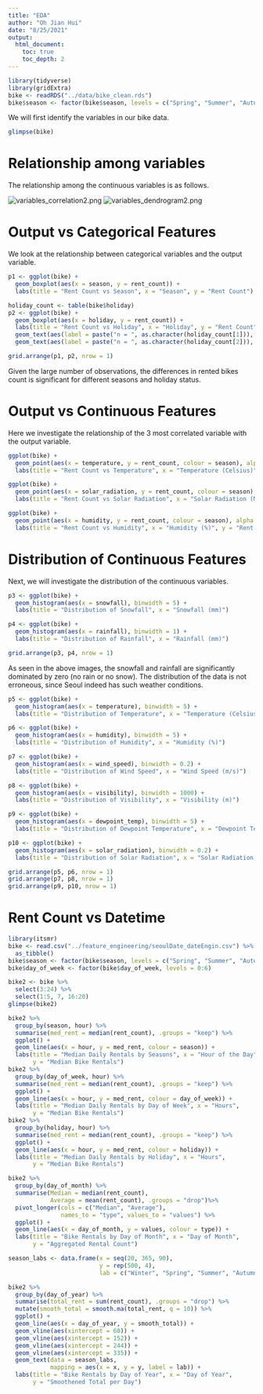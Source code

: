 ```yaml
---
title: "EDA"
author: "Oh Jian Hui"
date: "8/25/2021"
output:
  html_document:
    toc: true
    toc_depth: 2
---
```


```r
library(tidyverse)
library(gridExtra)
bike <- readRDS("../data/bike_clean.rds")
bike$season <- factor(bike$season, levels = c("Spring", "Summer", "Autumn", "Winter"))
```

We will first identify the variables in our bike data.

```r
glimpse(bike)
```

# Relationship among variables

The relationship among the continuous variables is as follows.

![variables_correlation2.png](./sources/variables_correlation2.png)
![variables_dendrogram2.png](./sources/variables_dendrogram2.png)


# Output vs Categorical Features
We look at the relationship between categorical variables and the output variable.

```r
p1 <- ggplot(bike) +
  geom_boxplot(aes(x = season, y = rent_count)) +
  labs(title = "Rent Count vs Season", x = "Season", y = "Rent Count")

holiday_count <- table(bike$holiday)
p2 <- ggplot(bike) +
  geom_boxplot(aes(x = holiday, y = rent_count)) +
  labs(title = "Rent Count vs Holiday", x = "Holiday", y = "Rent Count") +
  geom_text(aes(label = paste("n = ", as.character(holiday_count[1])), x = 1.3, y = 1000)) +
  geom_text(aes(label = paste("n = ", as.character(holiday_count[2])), x = 2.3, y = 1200))

grid.arrange(p1, p2, nrow = 1)
```

Given the large number of observations, the differences in rented bikes count is significant for different seasons and holiday status.


# Output vs Continuous Features

Here we investigate the relationship of the 3 most correlated variable with the output variable.

```r
ggplot(bike) +
  geom_point(aes(x = temperature, y = rent_count, colour = season), alpha = 0.5) +
  labs(title = "Rent Count vs Temperature", x = "Temperature (Celsius)", y = "Rent Count")

ggplot(bike) +
  geom_point(aes(x = solar_radiation, y = rent_count, colour = season), alpha = 0.5) +
  labs(title = "Rent Count vs Solar Radiation", x = "Solar Radiation (MJ/m^2)", y = "Rent Count")

ggplot(bike) +
  geom_point(aes(x = humidity, y = rent_count, colour = season), alpha = 0.5) +
  labs(title = "Rent Count vs Humidity", x = "Humidity (%)", y = "Rent Count")
```

# Distribution of Continuous Features

Next, we will investigate the distribution of the continuous variables.


```r
p3 <- ggplot(bike) +
  geom_histogram(aes(x = snowfall), binwidth = 5) +
  labs(title = "Distribution of Snowfall", x = "Snowfall (mm)")

p4 <- ggplot(bike) +
  geom_histogram(aes(x = rainfall), binwidth = 1) +
  labs(title = "Distribution of Rainfall", x = "Rainfall (mm)")

grid.arrange(p3, p4, nrow = 1)
```

As seen in the above images, the snowfall and rainfall are significantly dominated by zero (no rain or no snow). The distribution of the data is not erroneous, since Seoul indeed has such weather conditions.

```r
p5 <- ggplot(bike) +
  geom_histogram(aes(x = temperature), binwidth = 5) +
  labs(title = "Distribution of Temperature", x = "Temperature (Celsius)")

p6 <- ggplot(bike) +
  geom_histogram(aes(x = humidity), binwidth = 5) +
  labs(title = "Distribution of Humidity", x = "Humidity (%)")

p7 <- ggplot(bike) +
  geom_histogram(aes(x = wind_speed), binwidth = 0.2) +
  labs(title = "Distribution of Wind Speed", x = "Wind Speed (m/s)")

p8 <- ggplot(bike) +
  geom_histogram(aes(x = visibility), binwidth = 1000) +
  labs(title = "Distribution of Visibility", x = "Visibility (m)")

p9 <- ggplot(bike) +
  geom_histogram(aes(x = dewpoint_temp), binwidth = 5) +
  labs(title = "Distribution of Dewpoint Temperature", x = "Dewpoint Temperature (Celsius)")

p10 <- ggplot(bike) +
  geom_histogram(aes(x = solar_radiation), binwidth = 0.2) +
  labs(title = "Distribution of Solar Radiation", x = "Solar Radiation (MJ/m^2)")

grid.arrange(p5, p6, nrow = 1)
grid.arrange(p7, p8, nrow = 1)
grid.arrange(p9, p10, nrow = 1)
```

# Rent Count vs Datetime

```r
library(itsmr)
bike <- read.csv("../feature_engineering/seoulDate_dateEngin.csv") %>%
  as_tibble()
bike$season <- factor(bike$season, levels = c("Spring", "Summer", "Autumn", "Winter"))
bike$day_of_week <- factor(bike$day_of_week, levels = 0:6) 

bike2 <- bike %>%
  select(3:24) %>%
  select(1:5, 7, 16:20)
glimpse(bike2)
```

```r
bike2 %>%
  group_by(season, hour) %>%
  summarise(med_rent = median(rent_count), .groups = "keep") %>%
  ggplot() +
  geom_line(aes(x = hour, y = med_rent, colour = season)) +
  labs(title = "Median Daily Rentals by Seasons", x = "Hour of the Day",
       y = "Median Bike Rentals")
bike2 %>%
  group_by(day_of_week, hour) %>%
  summarise(med_rent = median(rent_count), .groups = "keep") %>%
  ggplot() +
  geom_line(aes(x = hour, y = med_rent, colour = day_of_week)) +
  labs(title = "Median Daily Rentals by Day of Week", x = "Hours",
       y = "Median Bike Rentals")
bike2 %>%
  group_by(holiday, hour) %>%
  summarise(med_rent = median(rent_count), .groups = "keep") %>%
  ggplot() +
  geom_line(aes(x = hour, y = med_rent, colour = holiday)) +
  labs(title = "Median Daily Rentals by Holiday", x = "Hours",
       y = "Median Bike Rentals")
```

```r
bike2 %>%
  group_by(day_of_month) %>%
  summarise(Median = median(rent_count),
            Average = mean(rent_count), .groups = "drop")%>%
  pivot_longer(cols = c("Median", "Average"),
               names_to = "type", values_to = "values") %>%
  ggplot() +
  geom_line(aes(x = day_of_month, y = values, colour = type)) +
  labs(title = "Bike Rentals by Day of Month", x = "Day of Month",
       y = "Aggregated Rental Count")

season_labs <- data.frame(x = seq(20, 365, 90),
                          y = rep(500, 4),
                          lab = c("Winter", "Spring", "Summer", "Autumn"))

bike2 %>%
  group_by(day_of_year) %>%
  summarise(total_rent = sum(rent_count), .groups = "drop") %>%
  mutate(smooth_total = smooth.ma(total_rent, q = 10)) %>%
  ggplot() +
  geom_line(aes(x = day_of_year, y = smooth_total)) +
  geom_vline(aes(xintercept = 60)) +
  geom_vline(aes(xintercept = 152)) +
  geom_vline(aes(xintercept = 244)) +
  geom_vline(aes(xintercept = 335)) +
  geom_text(data = season_labs,
            mapping = aes(x = x, y = y, label = lab)) +
  labs(title = "Bike Rentals by Day of Year", x = "Day of Year",
       y = "Smoothened Total per Day")
  
```

